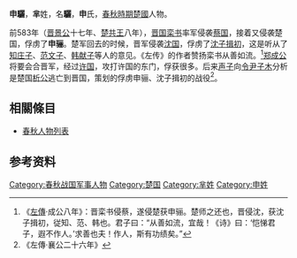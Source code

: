 {{模板:Infobox 先秦人物
|名稱=申驪
|姓=[[芈姓|芈]]
|氏=申
|名=驪
|字=
|别名=
|别字=
|諡号=
|官位=
|時代=春秋
|國家=[[楚國|楚國]]
|出生日期=
|逝世日期=
|父=
|子女=
}}
'''申驪'''，'''芈'''姓，名'''驪'''，'''申'''氏，[[春秋時期|春秋時期]][[楚國|楚國]]人物。

前583年（[[晋景公|晋景公]]十七年、[[楚共王|楚共王]]八年），[[晋国|晋国]][[栾书|栾书]]率军侵袭[[蔡国|蔡国]]，接着又侵袭楚国，俘虏了'''申骊'''。楚军回去的时候，晋军侵袭[[沈国|沈国]]，俘虏了[[沈子揖初|沈子揖初]]，这是听从了[[知庄子|知庄子]]、[[范文子|范文子]]、[[韩献子|韩献子]]等人的意见。《左传》的作者赞扬栾书从善如流。<ref>《[[左傳|左傳]]·成公八年》：晋栾书侵蔡，遂侵楚获申骊。楚师之还也，晋侵沈，获沈子揖初，従知、范、韩也。君子曰：“从善如流，宜哉！《诗》曰：‘恺悌君子，遐不作人。’求善也夫！作人，斯有功绩矣。”</ref>[[郑成公|郑成公]]将要会合晋军，经过[[许国|许国]]，攻打许国的东门，俘获很多。后来[[公孙归生|声子]]向[[令尹|令尹]][[屈建|子木]]分析是楚国[[析公|析公]]逃亡到晋国，策划的俘虏申骊、沈子揖初的战役<ref>《左傳·襄公二十六年》</ref>。
== 相關條目 ==
*[[春秋人物列表|春秋人物列表]]

==参考资料==
{{reflist|2}}
[[Category:春秋战国军事人物|Category:春秋战国军事人物]]
[[Category:楚国|Category:楚国]]
[[Category:芈姓|Category:芈姓]]
[[Category:申姓|Category:申姓]]